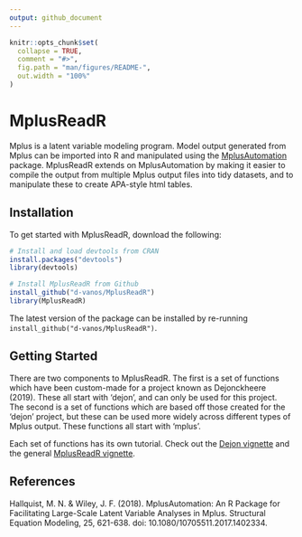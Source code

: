 ```yaml
---
output: github_document
---
```


<!-- README.md is generated from README.Rmd. Please edit that file -->

```r
knitr::opts_chunk$set(
  collapse = TRUE,
  comment = "#>",
  fig.path = "man/figures/README-",
  out.width = "100%"
)
```

# MplusReadR

Mplus is a latent variable modeling program. Model output generated from Mplus can be imported into R and manipulated using the [MplusAutomation](https://cran.r-project.org/web/packages/MplusAutomation/index.html) package. MplusReadR extends on MplusAutomation by making it easier 
to compile the output from multiple Mplus output files into tidy datasets, and to manipulate these to create APA-style html tables. 

## Installation
To get started with MplusReadR, download the following: 
```R
# Install and load devtools from CRAN 
install.packages("devtools")
library(devtools)

# Install MplusReadR from Github 
install_github("d-vanos/MplusReadR")
library(MplusReadR)
```
The latest version of the package can be installed by re-running `install_github("d-vanos/MplusReadR")`. 

## Getting Started 
There are two components to MplusReadR. The first is a set of functions which have been custom-made for a project known as Dejonckheere (2019). These all start with 'dejon', and can only be used for this project. The second is a set of functions which are based off those created for the 'dejon' project, but these can be used more widely across different types of Mplus output. These functions all start with 'mplus'. 

Each set of functions has its own tutorial. Check out the [Dejon vignette](https://d-vanos.github.io/MplusReadR/articles/Dejon-vignette.html) and the general [MplusReadR vignette](https://d-vanos.github.io/MplusReadR/articles/MplusReadR-vignette.html). 


## References
Hallquist, M. N. & Wiley, J. F. (2018). MplusAutomation: An R Package for Facilitating Large-Scale Latent Variable Analyses in Mplus. Structural Equation Modeling, 25, 621-638. doi: 10.1080/10705511.2017.1402334.



